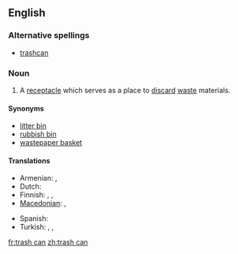 ==English==

===Alternative spellings===
* [[trashcan]]

===Noun===
{{en-noun|sg=[[trash]] [[can]]}}

# A [[receptacle]] which serves as a place to [[discard]] [[waste]] materials.

====Synonyms====
* [[litter bin]]
* [[rubbish bin]]
* [[wastepaper basket]]

====Translations====
{{trans-top|receptacle for waste materials}}
* Armenian: {{t-|hy|աղբարկղ|tr=aġbarkġ}},  {{t-|hy|աղբաման|tr=aġbaman}}
* Dutch: {{t+|nl|vuilnisbak|m}}
* Finnish: {{t-|fi|jäteastia}}, {{t+|fi|roskakori}}, {{t|fi|roskapönttö}}
* [[Macedonian]]: {{t|mk|корпа за отпадоци|f|tr=kórpa za otpádoci}},  {{t|mk|канта за ѓубре|f|tr=kánta za ǵúbre}}
{{trans-mid}}
* Spanish: {{t|es|tacho de basura|m}}
* Turkish: {{t|tr|çöp kutusu}},  {{t|tr|çöp tenekesi}},  {{t+|tr|çöp}}
{{trans-bottom}}

[[fr:trash can]]
[[zh:trash can]]